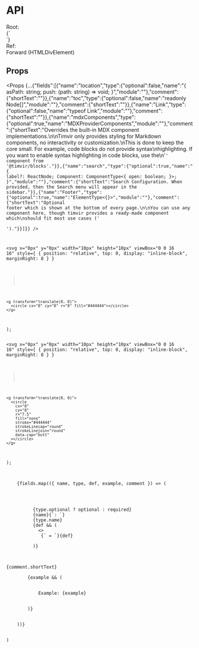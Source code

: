 # API

<div style={ { display: "grid", gridTemplateColumns: "min-content 1fr" } }>
  <div style={ { fontWeight: "bold", marginRight: 16 } }>Root:</div>
  <div>{`<div>`}</div>
  <div style={ { fontWeight: "bold", marginRight: 16 } }>Ref:</div>
  <div>Forward <span style={ { color: "rgb(153, 153, 153)" } }>(HTMLDivElement)</span></div>
</div>

## Props

<Props {...{"fields":[{"name":"location","type":{"optional":false,"name":"{ asPath: string; push: (path: string) => void; }","module":""},"comment":{"shortText":""}},{"name":"toc","type":{"optional":false,"name":"readonly Node[]","module":""},"comment":{"shortText":""}},{"name":"Link","type":{"optional":false,"name":"typeof Link","module":""},"comment":{"shortText":""}},{"name":"mdxComponents","type":{"optional":true,"name":"MDXProviderComponents","module":""},"comment":{"shortText":"Overrides the built-in MDX component implementations.\n\nTimvir only provides styling for Markdown components, no interactivity or customization.\nThis is done to keep the core small. For example, code blocks do not provide syntax\nhighlighting. If you want to enable syntax highlighting in code blocks, use the\n'<Code>' component from '@timvir/blocks'."}},{"name":"search","type":{"optional":true,"name":"{ label?: ReactNode; Component: ComponentType<{ open: boolean; }>; }","module":""},"comment":{"shortText":"Search Configuration. When provided, then the Search menu will appear in the sidebar."}},{"name":"Footer","type":{"optional":true,"name":"ElementType<{}>","module":""},"comment":{"shortText":"Optional footer which is shown at the bottom of every page.\n\nYou can use any component here, though timvir provides a ready-made component which\nshould fit most use cases ('<Footer>')."}}]}} />

  <svg
    x="0px"
    y="0px"
    width="10px"
    height="10px"
    viewBox="0 0 16 16"
    style={ { position: "relative", top: 0, display: "inline-block", marginRight: 8 } }
  >
    <g transform="translate(0, 0)">
      <circle cx="8" cy="8" r="8" fill="#444444"></circle>
    </g>
  </svg>
);

  <svg
    x="0px"
    y="0px"
    width="10px"
    height="10px"
    viewBox="0 0 16 16"
    style={ { position: "relative", top: 0, display: "inline-block", marginRight: 8 } }
  >
    <g transform="translate(0, 0)">
      <circle
        cx="8"
        cy="8"
        r="7.5"
        fill="none"
        stroke="#444444"
        strokeLinecap="round"
        strokeLinejoin="round"
        data-cap="butt"
      ></circle>
    </g>
  </svg>
);

  <div style={ { marginTop: 16, display: "grid", gridGap: 24 } }>
    {fields.map(({ name, type, def, example, comment }) => (
      <div key={name}>
        <div style={ { marginLeft: -18 } }>
          {type.optional ? optional : required}
          <span style={ { fontWeight: "bold" } }>{name}</span>{`: `}
          <span>{type.name}</span>
          {def && (
            <>
             {` = `}<span style={ { fontWeight: "bold" } }>{def}</span>
            </>
          )}
        </div>
        <div>{comment.shortText}</div>
        {example && (
          <div style={ { marginLeft: 0, marginTop: 8, color: "rgb(153, 153, 153)", fontSize: "0.8rem" } }>
            Example: <span style={ { fontWeight: "bold" } }>{example}</span>
          </div>
        )}
      </div>
    ))}
  </div>
)
